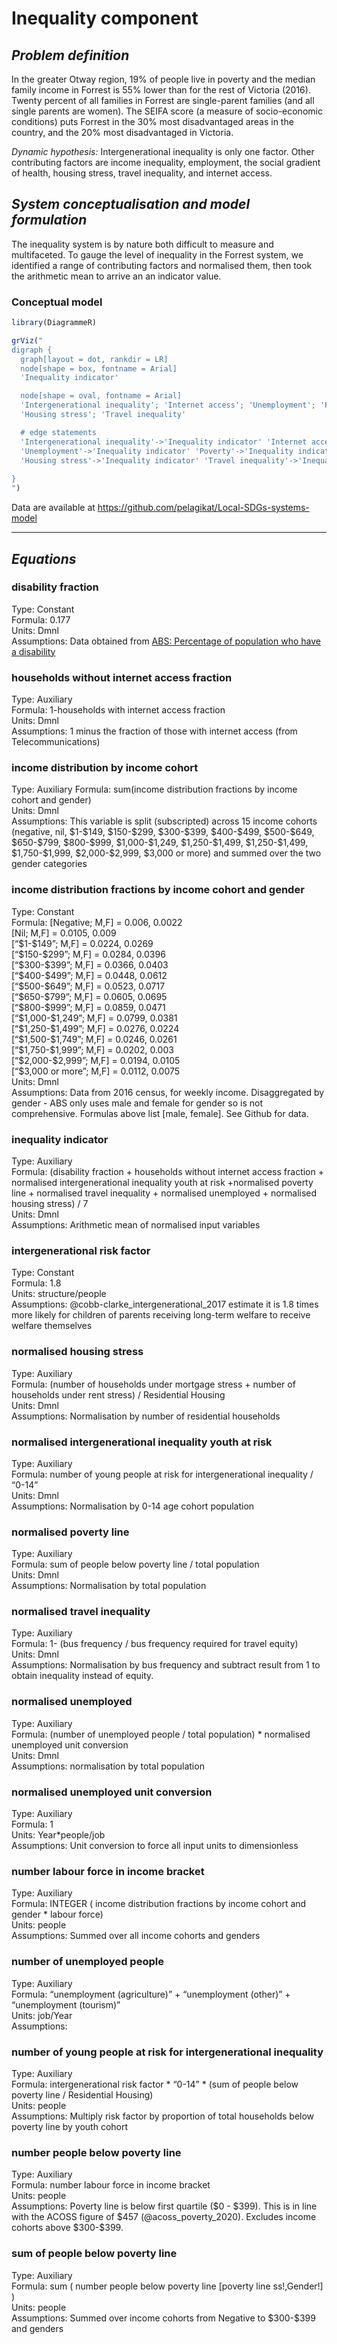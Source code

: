 
# Inequality component


## *Problem definition*
In the greater Otway region, 19% of people live in poverty and the median family income in Forrest is 55% lower than for the rest of Victoria (2016). Twenty percent of all families in Forrest are single-parent families (and all single parents are women). The SEIFA score (a measure of socio-economic conditions) puts Forrest in the 30% most disadvantaged areas in the country, and the 20% most disadvantaged in Victoria.

*Dynamic hypothesis:*
Intergenerational inequality is only one factor. Other contributing factors are income inequality, employment, the social gradient of health, housing stress, travel inequality, and internet access.


## *System conceptualisation and model formulation*
The inequality system is by nature both difficult to measure and multifaceted. To gauge the level of inequality in the Forrest system, we identified a range of contributing factors and normalised them, then took the arithmetic mean to arrive an an indicator value.

### Conceptual model
```r
library(DiagrammeR)

grViz("
digraph {
  graph[layout = dot, rankdir = LR]
  node[shape = box, fontname = Arial]
  'Inequality indicator'

  node[shape = oval, fontname = Arial]
  'Intergenerational inequality'; 'Internet access'; 'Unemployment'; 'Poverty'; 'Disability'; 
  'Housing stress'; 'Travel inequality'

  # edge statements
  'Intergenerational inequality'->'Inequality indicator' 'Internet access'->'Inequality indicator' 
  'Unemployment'->'Inequality indicator' 'Poverty'->'Inequality indicator' 'Disability'->'Inequality indicator' 
  'Housing stress'->'Inequality indicator' 'Travel inequality'->'Inequality indicator'
   
}
")


```

Data are available at [https://github.com/pelagikat/Local-SDGs-systems-model](https://github.com/pelagikat/Local-SDGs-systems-model)

*** 

## *Equations*
   
### disability fraction  

Type: Constant  
Formula: 0.177  
Units: Dmnl  
Assumptions: Data obtained from [ABS: Percentage of population who have a disability](https://www.abs.gov.au/statistics/health/disability/disability-ageing-and-carers-australia-summary-findings/2018)  

### households without internet access fraction  

Type: Auxiliary  
Formula: 1-households with internet access fraction  
Units: Dmnl  
Assumptions: 1 minus the fraction of those with internet access (from Telecommunications)  

### income distribution by income cohort  

Type: Auxiliary
Formula: sum(income distribution fractions by income cohort and gender)  
Units: Dmnl  
Assumptions: This variable is split (subscripted) across 15 income cohorts (negative, nil, $1-$149, $150-$299, $300-$399, $400-$499, $500-$649, $650-$799, $800-$999, $1,000-$1,249, $1,250-$1,499, $1,250-$1,499, $1,750-$1,999, $2,000-$2,999, $3,000 or more) and summed over the two gender categories  

### income distribution fractions by income cohort and gender  

Type: Constant  
Formula: [Negative; M,F] = 0.006, 0.0022  
[Nil; M,F] = 0.0105, 0.009  
["$1-$149"; M,F] = 0.0224, 0.0269  
["$150-$299"; M,F] = 0.0284, 0.0396  
["$300-$399"; M,F] = 0.0366, 0.0403  
["$400-$499"; M,F] = 0.0448, 0.0612  
["$500-$649"; M,F] = 0.0523, 0.0717  
["$650-$799"; M,F] = 0.0605, 0.0695  
["$800-$999"; M,F] = 0.0859, 0.0471  
["$1,000-$1,249"; M,F] = 0.0799, 0.0381  
["$1,250-$1,499"; M,F] = 0.0276, 0.0224  
["$1,500-$1,749"; M,F] = 0.0246, 0.0261  
["$1,750-$1,999"; M,F] = 0.0202, 0.003  
["$2,000-$2,999"; M,F] = 0.0194, 0.0105  
["$3,000 or more"; M,F] = 0.0112, 0.0075  
Units: Dmnl  
Assumptions: Data from 2016 census, for weekly income. Disaggregated by gender - ABS only uses male and female for gender so is not comprehensive. Formulas above list [male, female]. See Github for data.

### inequality indicator  

Type: Auxiliary  
Formula: (disability fraction + households without internet access fraction + normalised intergenerational inequality youth at risk +normalised poverty line + normalised travel inequality + normalised unemployed
 + normalised housing stress) / 7  
Units: Dmnl  
Assumptions: Arithmetic mean of normalised input variables  

### intergenerational risk factor  

Type: Constant  
Formula: 1.8  
Units: structure/people  
Assumptions: @cobb-clarke_intergenerational_2017 estimate it is 1.8 times more likely for children of parents receiving long-term welfare to receive welfare themselves  

### normalised housing stress

Type: Auxiliary  
Formula: (number of households under mortgage stress + number of households under rent stress) / Residential Housing  
Units: Dmnl  
Assumptions: Normalisation by number of residential households  

### normalised intergenerational inequality youth at risk  

Type: Auxiliary  
Formula: number of young people at risk for intergenerational inequality / "0-14"  
Units: Dmnl  
Assumptions: Normalisation by 0-14 age cohort population  

### normalised poverty line  

Type: Auxiliary  
Formula: sum of people below poverty line / total population  
Units: Dmnl  
Assumptions: Normalisation by total population  

### normalised travel inequality

Type: Auxiliary  
Formula: 1- (bus frequency / bus frequency required for travel equity)  
Units: Dmnl  
Assumptions: Normalisation by bus frequency and subtract result from 1 to obtain inequality instead of equity.  

### normalised unemployed  

Type: Auxiliary  
Formula: (number of unemployed people / total population) * normalised unemployed unit conversion  
Units: Dmnl  
Assumptions: normalisation by total population  

### normalised unemployed unit conversion  

Type: Auxiliary  
Formula: 1  
Units: Year*people/job  
Assumptions: Unit conversion to force all input units to dimensionless  

### number labour force in income bracket  

Type: Auxiliary  
Formula: INTEGER ( income distribution fractions by income cohort and gender * labour force)  
Units: people  
Assumptions: Summed over all income cohorts and genders  

### number of unemployed people  

Type: Auxiliary  
Formula: "unemployment (agriculture)" + "unemployment (other)" + "unemployment (tourism)"  
Units: job/Year  
Assumptions: 

### number of young people at risk for intergenerational inequality  

Type: Auxiliary  
Formula: intergenerational risk factor * "0-14" * (sum of people below poverty line / Residential Housing)  
Units: people  
Assumptions: Multiply risk factor by proportion of total households below poverty line by youth cohort  

### number people below poverty line  

Type: Auxiliary  
Formula: number labour force in income bracket  
Units: people  
Assumptions: Poverty line is below first quartile ($0 - $399). This is in line with the ACOSS figure of $457 (@acoss_poverty_2020). Excludes income cohorts above $300-$399.  

### sum of people below poverty line  

Type: Auxiliary  
Formula: sum ( number people below poverty line [poverty line ss!,Gender!] )  
Units: people  
Assumptions: Summed over income cohorts from Negative to $300-$399 and genders  
